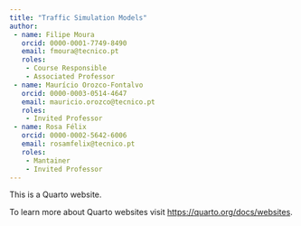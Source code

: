 ```yaml
---
title: "Traffic Simulation Models"
author:
 - name: Filipe Moura
   orcid: 0000-0001-7749-8490
   email: fmoura@tecnico.pt
   roles:
    - Course Responsible
    - Associated Professor
 - name: Maurício Orozco-Fontalvo
   orcid: 0000-0003-0514-4647
   email: mauricio.orozco@tecnico.pt
   roles:
    - Invited Professor
 - name: Rosa Félix
   orcid: 0000-0002-5642-6006
   email: rosamfelix@tecnico.pt
   roles:
    - Mantainer
    - Invited Professor
---
```


This is a Quarto website.

To learn more about Quarto websites visit <https://quarto.org/docs/websites>.
